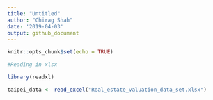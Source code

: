 ```yaml
---
title: "Untitled"
author: "Chirag Shah"
date: '2019-04-03'
output: github_document
---
```


```r
knitr::opts_chunk$set(echo = TRUE)
```

```r
#Reading in xlsx 

library(readxl)

taipei_data <- read_excel("Real_estate_valuation_data_set.xlsx")
```

```r

```

